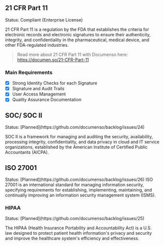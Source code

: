 
## 21 CFR Part 11

<Callout type="info" emoji="✅">
  Status: Compliant (Enterprise License)
</Callout>

21 CFR Part 11 is a regulation by the FDA that establishes the criteria for electronic records and electronic
signatures to ensure their authenticity, integrity, and confidentiality in the pharmaceutical, medical
device, and other FDA-regulated industries.

> Read more about 21 CFR Part 11 with Documenso here: https://documen.so/21-CFR-Part-11

### Main Requirements

- [x] Strong Identity Checks for each Signature
- [x] Signature and Audit Trails
- [x] User Access Management
- [x] Quality Assurance Documentation

## SOC/ SOC II

<Callout type="warning" emoji="⏳">
  Status: [Planned](https://github.com/documenso/backlog/issues/24)
</Callout>

SOC II is a framework for managing and auditing the security, availability, processing integrity, confidentiality,
and data privacy in cloud and IT service organizations, established by the American Institute of Certified
Public Accountants (AICPA).

## ISO 27001

<Callout type="warning" emoji="⏳">
  Status: [Planned](https://github.com/documenso/backlog/issues/26)
</Callout>
ISO 27001 is an international standard for managing information security, specifying requirements for
establishing, implementing, maintaining, and continually improving an information security management
system (ISMS).

### HIPAA

<Callout type="warning" emoji="⏳">
  Status: [Planned](https://github.com/documenso/backlog/issues/25)
</Callout>

The HIPAA (Health Insurance Portability and Accountability Act) is a U.S. law designed to protect patient health information's privacy and security and improve the healthcare system's efficiency and effectiveness.
